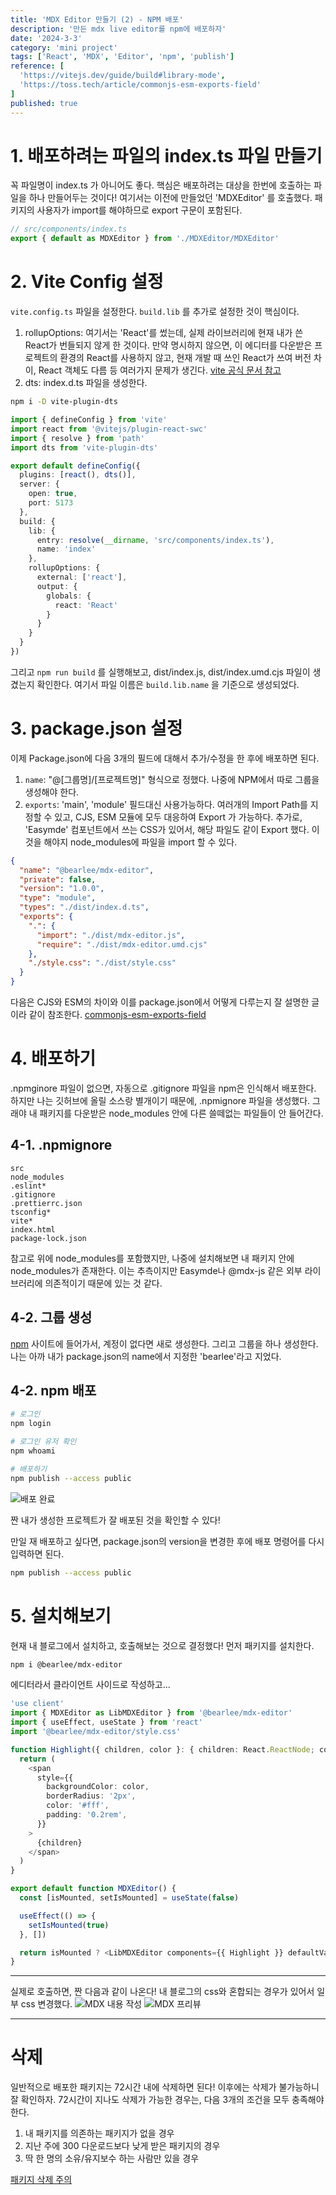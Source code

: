 ```yaml
---
title: 'MDX Editor 만들기 (2) - NPM 배포'
description: '만든 mdx live editor를 npm에 배포하자'
date: '2024-3-3'
category: 'mini project'
tags: ['React', 'MDX', 'Editor', 'npm', 'publish']
reference: [
  'https://vitejs.dev/guide/build#library-mode',
  'https://toss.tech/article/commonjs-esm-exports-field'
]
published: true
---
```


# 1. 배포하려는 파일의 index.ts 파일 만들기
꼭 파일명이 index.ts 가 아니어도 좋다. 
핵심은 배포하려는 대상을 한번에 호출하는 파일을 하나 만들어두는 것이다!
여기서는 이전에 만들었던 'MDXEditor' 를 호출했다.
패키지의 사용자가 import를 해야하므로 export 구문이 포함된다.

```typescript
// src/components/index.ts
export { default as MDXEditor } from './MDXEditor/MDXEditor'
```

# 2. Vite Config 설정
`vite.config.ts` 파일을 설정한다. `build.lib` 를 추가로 설정한 것이 핵심이다.

1. rollupOptions: 여기서는 'React'를 썼는데, 실제 라이브러리에 현재 내가 쓴 React가 번들되지 않게 한 것이다. 
만약 명시하지 않으면, 이 에디터를 다운받은 프로젝트의 환경의 React를 사용하지 않고, 현재 개발 때 쓰인 React가 쓰여 버전 차이, React 객체도 다름 등 여러가지 문제가 생긴다.
[vite 공식 문서 참고](https://vitejs.dev/guide/build#library-mode)
2. dts: index.d.ts 파일을 생성한다.
```bash
npm i -D vite-plugin-dts
```


```typescript
import { defineConfig } from 'vite'
import react from '@vitejs/plugin-react-swc'
import { resolve } from 'path'
import dts from 'vite-plugin-dts'

export default defineConfig({
  plugins: [react(), dts()],
  server: {
    open: true,
    port: 5173
  },
  build: {
    lib: {
      entry: resolve(__dirname, 'src/components/index.ts'),
      name: 'index'
    },
    rollupOptions: {
      external: ['react'],
      output: {
        globals: {
          react: 'React'
        }
      }
    }
  }
})

```
그리고 `npm run build` 를 실행해보고, dist/index.js, dist/index.umd.cjs 파일이 생겼는지 확인한다. 
여기서 파일 이름은 `build.lib.name` 을 기준으로 생성되었다.

# 3. package.json 설정

이제 Package.json에 다음 3개의 필드에 대해서 추가/수정을 한 후에 배포하면 된다.

1. `name`: "@[그룹명]/[프로젝트명]" 형식으로 정했다. 나중에 NPM에서 따로 그룹을 생성해야 한다.
2. `exports`: 'main', 'module' 필드대신 사용가능하다. 
여러개의 Import Path를 지정할 수 있고, CJS, ESM 모듈에 모두 대응하여 Export 가 가능하다.
추가로, 'Easymde' 컴포넌트에서 쓰는 CSS가 있어서, 해당 파일도 같이 Export 했다.
이것을 해야지 node_modules에 파일을 import 할 수 있다.

```json
{
  "name": "@bearlee/mdx-editor",
  "private": false,
  "version": "1.0.0",
  "type": "module",
  "types": "./dist/index.d.ts",
  "exports": {
    ".": {
      "import": "./dist/mdx-editor.js",
      "require": "./dist/mdx-editor.umd.cjs"
    },
    "./style.css": "./dist/style.css"
  }
}

```
다음은 CJS와 ESM의 차이와 이를 package.json에서 어떻게 다루는지 잘 설명한 글이라 같이 참조한다.
[commonjs-esm-exports-field](https://toss.tech/article/commonjs-esm-exports-field)


# 4. 배포하기

.npmginore 파일이 없으면, 자동으로 .gitignore 파일을 npm은 인식해서 배포한다.
하지만 나는 깃허브에 올릴 소스랑 별개이기 때문에, .npmignore 파일을 생성했다.
그래야 내 패키지를 다운받은 node_modules 안에 다른 쓸떼없는 파일들이 안 들어간다.

## 4-1. .npmignore
```text
src
node_modules
.eslint*
.gitignore
.prettierrc.json
tsconfig*
vite*
index.html
package-lock.json
```

참고로 위에 node_modules를 포함했지만, 나중에 설치해보면 내 패키지 안에 node_modules가 존재한다. 
이는 추측이지만 Easymde나 @mdx-js 같은 외부 라이브러리에 의존적이기 때문에 있는 것 같다.

## 4-2. 그룹 생성
[npm](https://www.npmjs.com/) 사이트에 들어가서, 계정이 없다면 새로 생성한다.
그리고 그룹을 하나 생성한다. 나는 아까 내가 package.json의 name에서 지정한 'bearlee'라고 지었다.

## 4-2. npm 배포
```bash
# 로그인
npm login

# 로그인 유저 확인
npm whoami

# 배포하기
npm publish --access public
```
![배포 완료](/images/posts/make-mdx-live-editor-publish/1.png)

짠 내가 생성한 프로젝트가 잘 배포된 것을 확인할 수 있다!


만일 재 배포하고 싶다면, package.json의 version을 변경한 후에 배포 명령어를 다시 입력하면 된다.
```bash
npm publish --access public
``` 

# 5. 설치해보기

현재 내 블로그에서 설치하고, 호출해보는 것으로 결정했다!
먼저 패키지를 설치한다.
```bash
npm i @bearlee/mdx-editor
```

에디터라서 클라이언트 사이드로 작성하고... 

```typescript
'use client'
import { MDXEditor as LibMDXEditor } from '@bearlee/mdx-editor'
import { useEffect, useState } from 'react'
import '@bearlee/mdx-editor/style.css'

function Highlight({ children, color }: { children: React.ReactNode; color: string }) {
  return (
    <span
      style={{
        backgroundColor: color,
        borderRadius: '2px',
        color: '#fff',
        padding: '0.2rem',
      }}
    >
      {children}
    </span>
  )
}

export default function MDXEditor() {
  const [isMounted, setIsMounted] = useState(false)

  useEffect(() => {
    setIsMounted(true)
  }, [])

  return isMounted ? <LibMDXEditor components={{ Highlight }} defaultValue='test!!' /> : 'Nope...'
}

```
---

실제로 호출하면, 짠 다음과 같이 나온다! 내 블로그의 css와 혼합되는 경우가 있어서 일부 css 변경했다.
![MDX 내용 작성](/images/posts/make-mdx-live-editor-publish/use1.png)
![MDX 프리뷰](/images/posts/make-mdx-live-editor-publish/use2.png)

---


# 삭제
일반적으로 배포한 패키지는 72시간 내에 삭제하면 된다! 이후에는 삭제가 불가능하니 잘 확인하자.
72시간이 지나도 삭제가 가능한 경우는, 다음 3개의 조건을 모두 충족해야 한다.
1. 내 패키지를 의존하는 패키지가 없을 경우
2. 지난 주에 300 다운로드보다 낮게 받은 패키지의 경우
3. 딱 한 명의 소유/유지보수 하는 사람만 있을 경우

[패키지 삭제 주의](https://docs.npmjs.com/unpublishing-packages-from-the-registry)